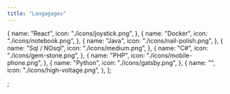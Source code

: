 ```yaml
---
title: "Langagages"
---
```


  {
    name: "React",
    icon: "./icons/joystick.png",
  },
  {
    name: "Docker",
    icon: "./icons/notebook.png",
  },
  {
    name: "Java",
    icon: "./icons/nail-polish.png",
  },
  {
    name: "Sql / NOsql",
    icon: "./icons/medium.png",
  },
  {
    name: "C#",
    icon: "./icons/gem-stone.png",
  },
  {
    name: "PHP",
    icon: "./icons/mobile-phone.png",
  },
  {
    name: "Python",
    icon: "./icons/gatsby.png",
  },
  {
    name: "",
    icon: "./icons/high-voltage.png",
  },
];

;
